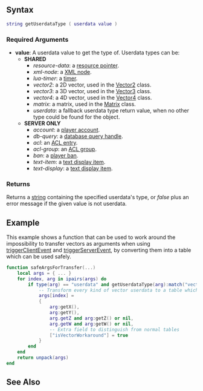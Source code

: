  
{{Server client function}}
{{New feature/item|3.0160|1.6|9768|This function gets the type of a userdata value, which is not always a [[/element.md|element]] in the element tree.}}

==Syntax==
<syntaxhighlight lang="lua">
string getUserdataType ( userdata value )
</syntaxhighlight>

===Required Arguments=== 
*'''value''': A userdata value to get the type of. Userdata types can be:
**'''SHARED'''
***''resource-data'': a [[/Resource.md|resource pointer]].
***''xml-node'': a [[/Xmlnode.md|XML node]].
***''lua-timer'': a [[/timer.md|timer]].
***''vector2'': a 2D vector, used in the [[/Vector/Vector2.md|Vector2]] class.
***''vector3'': a 3D vector, used in the [[/Vector/Vector3.md|Vector3]] class.
***''vector4'': a 4D vector, used in the [[/Vector/Vector4.md|Vector4]] class.
***''matrix'': a matrix, used in the [[/Matrix.md|Matrix]] class.
***''userdata'': a fallback userdata type return value, when no other type could be found for the object.
**'''SERVER ONLY'''
***''account'': a [[/Account.md|player account]].
***''db-query'': a [[/dbQuery.md|database query handle]].
***''acl'': an [[/ACL.md|ACL entry]].
***''acl-group'': an [[/Aclgroup.md|ACL group]].
***''ban'': a [[/Ban.md|player ban]].
***''text-item'': a [[/Textitem.md|text display item]].
***''text-display'': a [[/Textdisplay.md|text display item]].
<!-- I don't think that this userdata type is used in current MTA versions. According to the source, is serverside only.
     Source code commit: https://github.com/multitheftauto/mtasa-blue/commit/df8576fc3f80fa2d7a73e70a68e8f116b591cb68#diff-09a3546021ff952dc0f94a99aae11356R297
***''weapon'': a [[/Weapon.md|custom weapon]].
-->

===Returns===
Returns a [[/string.md|string]] containing the specified userdata's type, or ''false'' plus an error message if the given value is not userdata.

==Example== 
This example shows a function that can be used to work around the impossibility to transfer vectors as arguments when using [[/triggerClientEvent.md|triggerClientEvent]] and [[/triggerServerEvent.md|triggerServerEvent]], by converting them into a table which can be used safely.
<syntaxhighlight lang="lua">
function safeArgsForTransfer(...)
    local args = { ... }
    for index, arg in ipairs(args) do
        if type(arg) == "userdata" and getUserdataType(arg):match("vector") then
            -- Transform every kind of vector userdata to a table which can be transfered safely
            args[index] =
            {
                arg:getX(),
                arg:getY(),
                arg.getZ and arg:getZ() or nil,
                arg.getW and arg:getW() or nil,
                -- Extra field to distinguish from normal tables
                ["isVectorWorkaround"] = true
            }
        end
    end
    return unpack(args)
end
</syntaxhighlight>

==See Also==
{{Utility_functions}}